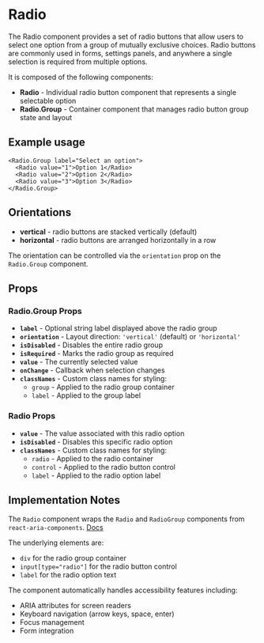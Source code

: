

<Meta of={RadioStories} />

# Radio
The Radio component provides a set of radio buttons that allow users to select one option from a group of mutually exclusive choices. Radio buttons are commonly used in forms, settings panels, and anywhere a single selection is required from multiple options.

It is composed of the following components:

- **Radio** - Individual radio button component that represents a single selectable option
- **Radio.Group** - Container component that manages radio button group state and layout

## Example usage
```tsx
<Radio.Group label="Select an option">
  <Radio value="1">Option 1</Radio>
  <Radio value="2">Option 2</Radio>
  <Radio value="3">Option 3</Radio>
</Radio.Group>
```

## Orientations

* **vertical** - radio buttons are stacked vertically (default)
* **horizontal** - radio buttons are arranged horizontally in a row

The orientation can be controlled via the `orientation` prop on the `Radio.Group` component.

<Canvas of={RadioStories.Default} />

## Props

### Radio.Group Props
* **`label`** - Optional string label displayed above the radio group
* **`orientation`** - Layout direction: `'vertical'` (default) or `'horizontal'`
* **`isDisabled`** - Disables the entire radio group
* **`isRequired`** - Marks the radio group as required
* **`value`** - The currently selected value
* **`onChange`** - Callback when selection changes
* **`classNames`** - Custom class names for styling:
  * `group` - Applied to the radio group container
  * `label` - Applied to the group label

### Radio Props
* **`value`** - The value associated with this radio option
* **`isDisabled`** - Disables this specific radio option
* **`classNames`** - Custom class names for styling:
  * `radio` - Applied to the radio container
  * `control` - Applied to the radio button control
  * `label` - Applied to the radio option label

## Implementation Notes
The `Radio` component wraps the `Radio` and `RadioGroup` components from `react-aria-components`. [Docs](https://react-spectrum.adobe.com/react-spectrum/RadioGroup.html)

The underlying elements are:
- `div` for the radio group container
- `input[type="radio"]` for the radio button control
- `label` for the radio option text

The component automatically handles accessibility features including:
- ARIA attributes for screen readers
- Keyboard navigation (arrow keys, space, enter)
- Focus management
- Form integration

